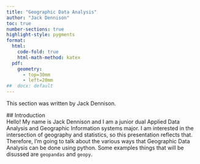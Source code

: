 ```yaml
---
title: "Geographic Data Analysis"
author: "Jack Dennison"
toc: true
number-sections: true
highlight-style: pygments
format: 
  html: 
    code-fold: true
    html-math-method: katex
  pdf: 
    geometry: 
      - top=30mm
      - left=20mm
##  docx: default
--- 
```


This section was written by Jack Dennison. 


 ## Introduction  
 Hello! My name is Jack Dennison and I am a junior dual Applied Data Analysis and Geographic Information 
 systems major. I am interested in the intersection of geography and statistics, so this presentation 
 reflects that. Therefore, I'm going to talk about the various ways that Geographic Data Analysis can be 
 done using python. Some examples things that will be disussed are `geopandas` and `geopy`.
